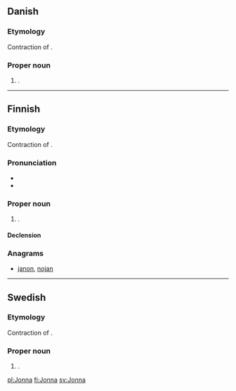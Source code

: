 ==Danish==

===Etymology===
Contraction of {{term|Johanna|lang=da}}.

===Proper noun===
{{infl|da|proper noun|g=c}}

# {{given name|female|lang=da}}.

----

==Finnish==

===Etymology===
Contraction of {{term|Johanna|lang=fi}}.

===Pronunciation===
* {{IPA|lang=fi|[ˈjonːɑ]}}
* {{hyphenation|Jon|na}}

===Proper noun===
{{infl|fi|proper noun}}

# {{given name|female|lang=fi}}.

====Declension====
{{fi-decl-koira|Jonn}}

===Anagrams===
* [[janon#Finnish|janon]], [[nojan#Finnish|nojan]]

----

==Swedish==

===Etymology===
Contraction of {{term|Johanna|lang=sv}}.

===Proper noun===
{{infl|sv|proper noun|g=c}}

# {{given name|female|lang=sv}}.

[[pl:Jonna]]
[[fi:Jonna]]
[[sv:Jonna]]
